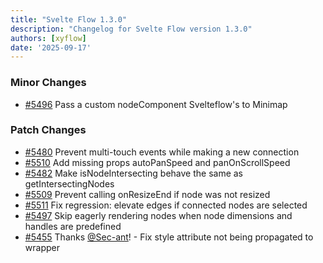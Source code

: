 ```yaml
---
title: "Svelte Flow 1.3.0"
description: "Changelog for Svelte Flow version 1.3.0"
authors: [xyflow]
date: '2025-09-17'
---
```

### Minor Changes
-   [#5496](https://github.com/xyflow/xyflow/pull/5496) Pass a custom nodeComponent Svelteflow's to Minimap
### Patch Changes
-   [#5480](https://github.com/xyflow/xyflow/pull/5480) Prevent multi-touch events while making a new connection
-   [#5510](https://github.com/xyflow/xyflow/pull/5510) Add missing props autoPanSpeed and panOnScrollSpeed
-   [#5482](https://github.com/xyflow/xyflow/pull/5482) Make isNodeIntersecting behave the same as getIntersectingNodes
-   [#5509](https://github.com/xyflow/xyflow/pull/5509) Prevent calling onResizeEnd if node was not resized
-   [#5511](https://github.com/xyflow/xyflow/pull/5511) Fix regression: elevate edges if connected nodes are selected
-   [#5497](https://github.com/xyflow/xyflow/pull/5497)  Skip eagerly rendering nodes when node dimensions and handles are predefined
-   [#5455](https://github.com/xyflow/xyflow/pull/5455) Thanks [@Sec-ant](https://github.com/Sec-ant)! - Fix style attribute not being propagated to wrapper
